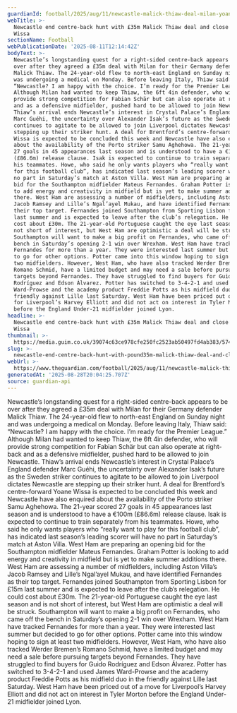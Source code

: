 ```yaml
---
guardianId: football/2025/aug/11/newcastle-malick-thiaw-deal-milan-yoane-wissa-brentford
webTitle: >-
  Newcastle end centre-back hunt with £35m Malick Thiaw deal and close on Yoane
  Wissa
sectionName: Football
webPublicationDate: '2025-08-11T12:14:42Z'
bodyText: >-
  Newcastle’s longstanding quest for a right-sided centre-back appears to be
  over after they agreed a £35m deal with Milan for their Germany defender
  Malick Thiaw. The 24-year-old flew to north-east England on Sunday night and
  was undergoing a medical on Monday. Before leaving Italy, Thiaw said:
  “Newcastle? I am happy with the choice. I’m ready for the Premier League.”
  Although Milan had wanted to keep Thiaw, the 6ft 4in defender, who will
  provide strong competition for Fabian Schär but can also operate at right-back
  and as a defensive midfielder, pushed hard to be allowed to join Newcastle.
  Thiaw’s arrival ends Newcastle’s interest in Crystal Palace’s England defender
  Marc Guéhi, the uncertainty over Alexander Isak’s future as the Sweden striker
  continues to agitate to be allowed to join Liverpool dictates Newcastle are
  stepping up their striker hunt. A deal for Brentford’s centre-forward Yoane
  Wissa is expected to be concluded this week and Newcastle have also enquired
  about the availability of the Porto striker Samu Aghehowa. The 21-year scored
  27 goals in 45 appearances last season and is understood to have a €100m
  (£86.6m) release clause. Isak is expected to continue to train separately from
  his teammates. Howe, who said he only wants players who “really want to play
  for this football club”, has indicated last season’s leading scorer will have
  no part in Saturday’s match at Aston Villa. West Ham are preparing an opening
  bid for the Southampton midfielder Mateus Fernandes. Graham Potter is looking
  to add energy and creativity in midfield but is yet to make summer additions
  there. West Ham are assessing a number of midfielders, including Aston Villa’s
  Jacob Ramsey and Lille’s Ngal’ayel Mukau, and have identified Fernandes as
  their top target. Fernandes joined Southampton from Sporting Lisbon for £15m
  last summer and is expected to leave after the club’s relegation. He could
  cost about £30m. The 21-year-old Portuguese caught the eye last season and is
  not short of interest, but West Ham are optimistic a deal will be struck.
  Southampton will want to make a big profit on Fernandes, who came off the
  bench in Saturday’s opening 2-1 win over Wrexham. West Ham have tracked
  Fernandes for more than a year. They were interested last summer but decided
  to go for other options. Potter came into this window hoping to sign at least
  two midfielders. However, West Ham, who have also tracked Werder Bremen’s
  Romano Schmid, have a limited budget and may need a sale before pursuing
  targets beyond Fernandes. They have struggled to find buyers for Guido
  Rodríguez and Edson Álvarez. Potter has switched to 3-4-2-1 and used James
  Ward-Prowse and the academy product Freddie Potts as his midfield duo in the
  friendly against Lille last Saturday. West Ham have been priced out of a move
  for Liverpool’s Harvey Elliott and did not act on interest in Tyler Morton
  before the England Under-21 midfielder joined Lyon.
headline: >-
  Newcastle end centre-back hunt with £35m Malick Thiaw deal and close on Yoane
  Wissa
thumbnail: >-
  https://media.guim.co.uk/39074c63ce978cfe250fc2523ab50497fd4ab383/574_136_1923_1538/500.jpg
slug: >-
  newcastle-end-centre-back-hunt-with-pound35m-malick-thiaw-deal-and-close-on-yoane-wissa
webUrl: >-
  https://www.theguardian.com/football/2025/aug/11/newcastle-malick-thiaw-deal-milan-yoane-wissa-brentford
generatedAt: '2025-08-28T20:04:25.707Z'
source: guardian-api
---
```

Newcastle’s longstanding quest for a right-sided centre-back appears to be over after they agreed a £35m deal with Milan for their Germany defender Malick Thiaw. The 24-year-old flew to north-east England on Sunday night and was undergoing a medical on Monday. Before leaving Italy, Thiaw said: “Newcastle? I am happy with the choice. I’m ready for the Premier League.” Although Milan had wanted to keep Thiaw, the 6ft 4in defender, who will provide strong competition for Fabian Schär but can also operate at right-back and as a defensive midfielder, pushed hard to be allowed to join Newcastle. Thiaw’s arrival ends Newcastle’s interest in Crystal Palace’s England defender Marc Guéhi, the uncertainty over Alexander Isak’s future as the Sweden striker continues to agitate to be allowed to join Liverpool dictates Newcastle are stepping up their striker hunt. A deal for Brentford’s centre-forward Yoane Wissa is expected to be concluded this week and Newcastle have also enquired about the availability of the Porto striker Samu Aghehowa. The 21-year scored 27 goals in 45 appearances last season and is understood to have a €100m (£86.6m) release clause. Isak is expected to continue to train separately from his teammates. Howe, who said he only wants players who “really want to play for this football club”, has indicated last season’s leading scorer will have no part in Saturday’s match at Aston Villa. West Ham are preparing an opening bid for the Southampton midfielder Mateus Fernandes. Graham Potter is looking to add energy and creativity in midfield but is yet to make summer additions there. West Ham are assessing a number of midfielders, including Aston Villa’s Jacob Ramsey and Lille’s Ngal’ayel Mukau, and have identified Fernandes as their top target. Fernandes joined Southampton from Sporting Lisbon for £15m last summer and is expected to leave after the club’s relegation. He could cost about £30m. The 21-year-old Portuguese caught the eye last season and is not short of interest, but West Ham are optimistic a deal will be struck. Southampton will want to make a big profit on Fernandes, who came off the bench in Saturday’s opening 2-1 win over Wrexham. West Ham have tracked Fernandes for more than a year. They were interested last summer but decided to go for other options. Potter came into this window hoping to sign at least two midfielders. However, West Ham, who have also tracked Werder Bremen’s Romano Schmid, have a limited budget and may need a sale before pursuing targets beyond Fernandes. They have struggled to find buyers for Guido Rodríguez and Edson Álvarez. Potter has switched to 3-4-2-1 and used James Ward-Prowse and the academy product Freddie Potts as his midfield duo in the friendly against Lille last Saturday. West Ham have been priced out of a move for Liverpool’s Harvey Elliott and did not act on interest in Tyler Morton before the England Under-21 midfielder joined Lyon.
